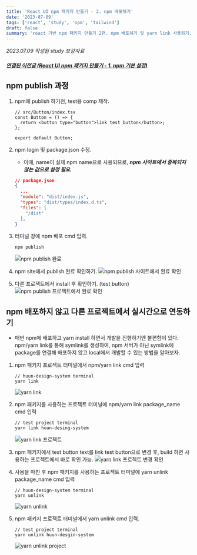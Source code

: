 ```yaml
---
title: 'React UI npm 패키지 만들기 - 2. npm 배포하기'
date: '2023-07-09'
tags: ['react', 'study', 'npm', 'tailwind']
draft: false
summary: 'react 기반 npm 패키지 만들기 2편. npm 배포하기 및 yarn link 사용하기.'
---
```


_2023.07.09 작성된 study 보강자료_

##### [연결된 이전글 (React UI npm 패키지 만들기 - 1. npm 기본 설정)](https://huun-devlog.vercel.app//blog/react/npm-module-setting)

## npm publish 과정

1. npm에 publish 하기전, test용 comp 제작.

   ```tsx
   // src/Button/index.tsx
   const Button = () => {
     return <button type="button">link test button</button>;
   };

   export default Button;
   ```

2. npm login 및 package.json 수정.

   - 이때, name이 실제 npm name으로 사용되므로, _**npm 사이트에서 중복되지 않는 값으로 설정 필요.**_

   ```json
   // package.json
   {
     ...
     "module": "dist/index.js",
     "types": "dist/types/index.d.ts",
     "files": [
       "/dist"
     ],
   }
   ```

3. 터미널 창에 npm 배포 cmd 입력.

   ```
   npm publish
   ```

   ![npm publish 완료](/static/images/blog/react-module/npm-publish-cmd.png)

4. npm site에서 publish 완료 확인하기.
   ![npm publish 사이트에서 완료 확인](/static/images/blog/react-module/npm-publish-site.png)

5. 다른 프로젝트에서 install 후 확인하기. (test button)
   ![npm publish 프로젝트에서 완료 확인](/static/images/blog/react-module/npm-publish-complite.png)

## npm 배포하지 않고 다른 프로젝트에서 실시간으로 연동하기

- 매번 npm에 배포하고 yarn install 하면서 개발을 진행하기엔 불편함이 있다. npm/yarn link를 통해 symlink를 생성하여, npm 서버가 아닌 symlink에 package를 연결해 배포하지 않고 local에서 개발할 수 있는 방법을 알아보자.

1. npm 패키지 프로젝트 터미널에서 npm/yarn link cmd 입력

   ```
   // huun-design-system terminal
   yarn link
   ```

   ![yarn link](/static/images/blog/react-module/yarn-link-package.png)

2. npm 패키지를 사용하는 프로젝트 터미널에 npm/yarn link package_name cmd 입력

   ```
   // test project terminal
   yarn link huun-desing-system
   ```

   ![yarn link 프로젝트](/static/images/blog/react-module/yarn-link-test.png)

3. npm 패키지에서 test button text를 link test button으로 변경 후, build 하면 사용하는 프로젝트에서 바로 확인 가능.
   ![yarn link 프로젝트 변경 확인](/static/images/blog/react-module/yarn-link-test-success.png)

4. 사용을 마친 후 npm 패키지를 사용하는 프로젝트 터미널에 yarn unlink package_name cmd 입력

   ```
   // huun-design-system terminal
   yarn unlink
   ```

   ![yarn unlink](/static/images/blog/react-module/yarn-unlink.png)

5. npm 패키지 프로젝트 터미널에서 yarn unlink cmd 입력.

   ```
   // test project terminal
   yarn unlink huun-desgin-system
   ```

   ![yarn unlink project](/static/images/blog/react-module/yarn-unlink-project.png)
